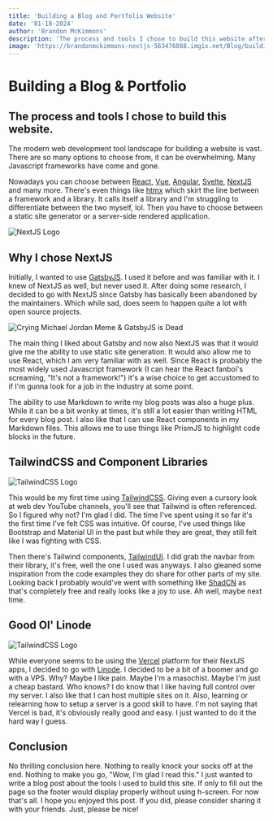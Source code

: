 ```yaml
---
title: 'Building a Blog and Portfolio Website'
date: '01-18-2024'
author: 'Brandon McKimmons'
description: 'The process and tools I chose to build this website after finding out that yet another open source project died too young.'
image: 'https://brandonmckimmons-nextjs-563476088.imgix.net/Blog/building-blog.webp'
---
```


# Building a Blog & Portfolio

## The process and tools I chose to build this website.

The modern web development tool landscape for building a website is vast. There are so many options to choose from, it can be overwhelming.
Many Javascript frameworks have come and gone.

Nowadays you can choose between [React](https://react.dev/), [Vue](https://vuejs.org/), [Angular](https://angular.io/), [Svelte](https://svelte.dev/), [NextJS](https://nextjs.org/) and many more.
There's even things like [htmx](https://htmx.org/) which skirt the line between a framework and a library. It calls itself a library and I'm struggling to differentiate between the two myself, lol.
Then you have to choose between a static site generator or a server-side rendered application.

<Image 
  src="https://brandonmckimmons-nextjs-563476088.imgix.net/Blog/Nextjs-logo.webp" 
  alt="NextJS Logo" 
  width={400} 
  height={84} 
/>

## Why I chose NextJS

Initially, I wanted to use [GatsbyJS](https://www.gatsbyjs.com/). I used it before and was familiar with it. I knew of NextJS as well, but never used it.
After doing some research, I decided to go with NextJS since Gatsby has basically been abandoned by the maintainers. Which while sad,
does seem to happen quite a lot with open source projects.

<Image 
  src="https://brandonmckimmons-nextjs-563476088.imgix.net/crying-mike-jordan.webp" 
  alt="Crying Michael Jordan Meme & GatsbyJS is Dead" 
  width={600} 
  height={402} 
/>

The main thing I liked about Gatsby and now also NextJS was that it would give me the ability to use static site generation. It would also allow
me to use React, which I am very familiar with as well. Since React is probably the most widely used Javascript framework
(I can hear the React fanboi's screaming, "It's not a framework!") it's a wise choice to get accustomed to if I'm gunna look for a job in the industry at some point.

The ability to use Markdown to write my blog posts was also a huge plus. While it can be a bit wonky at times, it's still a lot easier than writing HTML
for every blog post. I also like that I can use React components in my Markdown files. This allows me to use things like PrismJS to highlight code blocks in the future.

## TailwindCSS and Component Libraries

<Image 
  src="https://brandonmckimmons-nextjs-563476088.imgix.net/Blog/Tailwind_CSS_logo.webp" 
  alt="TailwindCSS Logo" 
  width={515} 
  height={85} 
/>

This would be my first time using [TailwindCSS](https://tailwindcss.com/). Giving even a cursory look at web dev YouTube channels, you'll see that Tailwind is often referenced. So I figured why not?
I'm glad I did. The time I've spent using it so far it's the first time I've felt CSS was intuitive. Of course, I've used things like Bootstrap and Material UI in the past but while
they are great, they still felt like I was fighting with CSS.

Then there's Tailwind components, [TailwindUI](https://tailwindui.com/). I did grab the navbar from their library,
it's free, well the one I used was anyways. I also gleaned some inspiration from the code examples they do share for other parts of my site. Looking back I probably would've went with something like
[ShadCN](https://ui.shadcn.com/) as that's completely free and really looks like a joy to use. Ah well, maybe next time.

## Good Ol' Linode

<Image 
  src="https://brandonmckimmons-nextjs-563476088.imgix.net/Blog/Linode_updated_logo.webp" 
  alt="TailwindCSS Logo" 
  width={320} 
  height={83} 
/>

While everyone seems to be using the [Vercel](https://vercel.com/) platform for their NextJS apps, I decided to go with [Linode](https://www.linode.com/). I decided to be a bit of a boomer and go with a VPS. Why? Maybe I like pain.
Maybe I'm a masochist. Maybe I'm just a cheap bastard. Who knows? I do know that I like having full control over my server. I also like that I can host multiple sites on it. Also,
learning or relearning how to setup a server is a good skill to have. I'm not saying that Vercel is bad, it's obviously really good and easy. I just wanted to do it the hard way I guess.

## Conclusion

No thrilling conclusion here. Nothing to really knock your socks off at the end. Nothing to make you go, "Wow, I'm glad I read this." I just wanted to write a blog post about the tools I used to build this site.
If only to fill out the page so the footer would display properly without using h-screen. For now that's all. I hope you enjoyed this post. If you did, please consider sharing it with your friends. Just, please be nice!
